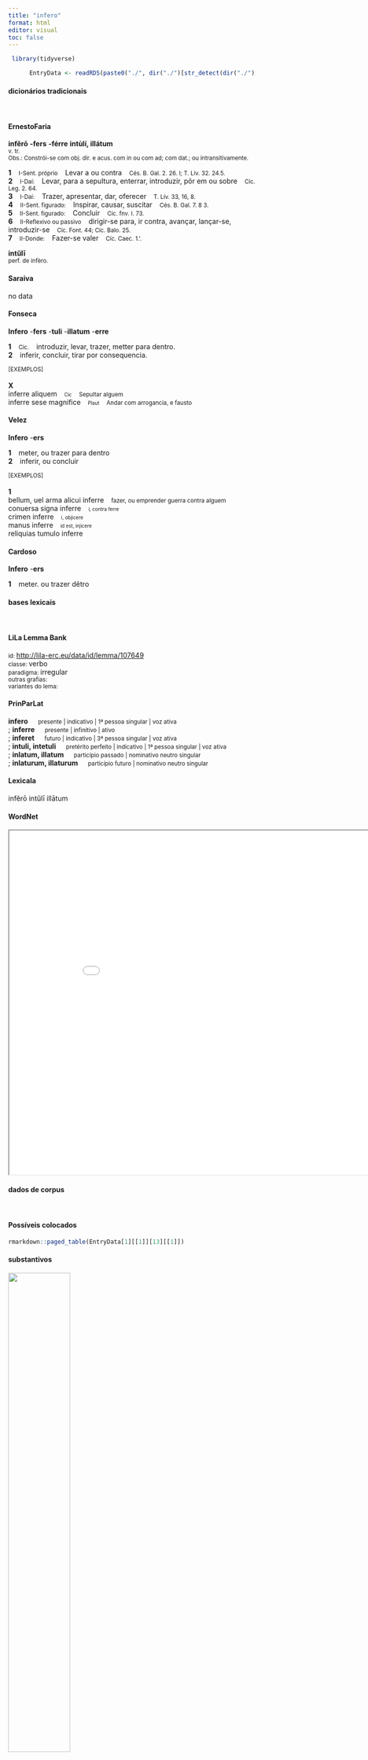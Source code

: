 ```yaml
---
title: "infero"
format: html
editor: visual
toc: false
---
```



```r
 library(tidyverse) 

      EntryData <- readRDS(paste0("./", dir("./")[str_detect(dir("./"), "_xx105-110-102-101-114-111xx_.rds")]))

```


#### dicionários tradicionais

&emsp;




::: panel-tabset

#### ErnestoFaria

<b>infĕrō</b> <b>-fers</b> <b>-férre</b> <b>intùlí, illátum</b> <br> <small>v. tr.</small> <br> <small>Obs.: Constrói-se com obj. dir. e acus. com in ou com ad; com dat.; ou intransitivamente.</small>   <p> <b>1</b> &ensp; <small>I-Sent. próprio</small> &ensp; Levar a ou contra &ensp; <small>Cés. B. Gal. 2. 26. I; T. Lív. 32. 24.5.</small> <br> <b>2</b> &ensp; <small>I-Daí:</small> &ensp; Levar, para a sepultura, enterrar, introduzir, pôr em ou sobre &ensp; <small>Cíc. Leg. 2. 64.</small> <br> <b>3</b> &ensp; <small>I-Daí:</small> &ensp; Trazer, apresentar, dar, oferecer &ensp; <small>T. Lív. 33, 16, 8.</small> <br> <b>4</b> &ensp; <small>II-Sent. figurado:</small> &ensp; Inspirar, causar, suscitar &ensp; <small>Cés. B. Gal. 7. 8 3.</small> <br> <b>5</b> &ensp; <small>II-Sent. figurado:</small> &ensp; Concluir &ensp; <small>Cíc. fnv. I. 73.</small> <br> <b>6</b> &ensp; <small>II-Reflexivo ou passivo</small> &ensp; dirigir-se para, ir contra, avançar, lançar-se, introduzir-se &ensp; <small>Cíc. Font. 44; Cíc. Balo. 25.</small> <br> <b>7</b> &ensp; <small>II-Donde:</small> &ensp; Fazer-se valer &ensp; <small>Cíc. Caec. 1.'.</small> </p> 
 <b>intŭlī</b> <br> <small>perf. de infèro.</small> <br> <small></small>




#### Saraiva

no data




#### Fonseca

<b>Infero</b> -<b>fers</b> -<b>tuli</b> -<b>illatum</b> -<b>erre</b>   <p> <b>1</b> &ensp; <small>Cic.</small> &ensp; introduzir, levar, trazer, metter para dentro. <br> <b>2</b> &ensp; inferir, concluir, tirar por consequencia. </p>   <p><small>[EXEMPLOS]</small><br> <br><b>X</b><br>inferre aliquem &ensp; <small><small>Cic</small></small> &ensp; <small>Sepultar alguem</small> <br> inferre sese magnifice &ensp; <small><small>Plaut</small></small> &ensp; <small>Andar com arrogancia, e fausto</small> </p>




#### Velez

<b>Infero</b> -<b>ers</b>   <p> <b>1</b> &ensp; meter, ou trazer para dentro <br> <b>2</b> &ensp; inferir, ou concluir </p>   <p><small>[EXEMPLOS]</small><br> <br><b>1</b><br>bellum, uel arma alicui inferre &ensp; <small>fazer, ou emprender guerra contra alguem</small> <br> conuersa signa inferre &ensp; <small><small>i, contra ferre</small></small> <br> crimen inferre &ensp; <small><small>i, objicere</small></small> <br> manus inferre &ensp; <small><small>id est, injicere</small></small> <br> reliquias tumulo inferre </p>




#### Cardoso

<b>Infero</b> -<b>ers</b>   <p> <b>1</b> &ensp; meter. ou trazer dẽtro </p>


:::



#### bases lexicais

&emsp;






::: panel-tabset

#### LiLa Lemma Bank

<small> id: </small> <a href=' http://lila-erc.eu/data/id/lemma/107649 ' target="_blank"> http://lila-erc.eu/data/id/lemma/107649 </a> <br>
<small> classe: </small> verbo    <br>
<small> paradigma: </small> irregular <br>
<small> outras grafias: </small>  <br>
<small> variantes do lema: </small>  <br>





#### PrinParLat

<b> infero </b>&emsp;<small> presente | indicativo | 1ª pessoa singular | voz ativa </small><br>
; <b> inferre </b>&emsp;<small> presente | infinitivo | ativo </small><br>
; <b> inferet </b>&emsp;<small> futuro | indicativo | 3ª pessoa singular | voz ativa </small><br>
; <b> intuli, intetuli </b>&emsp;<small> pretérito perfeito | indicativo | 1ª pessoa singular | voz ativa </small><br>
; <b> inlatum, illatum </b>&emsp;<small> particípio passado | nominativo neutro singular </small><br>
; <b> inlaturum, illaturum </b>&emsp;<small> particípio futuro | nominativo neutro singular </small><br>





#### Lexicala

infĕrō 
 intŭlī 
 illātum




#### WordNet

<iframe width='900' height='700' src='Media/Tree__xx105-110-102-101-114-111xx__sem_type_lexemes_pt.html'>

</iframe>


:::



#### dados de corpus

&emsp;




::: panel-tabset

#### Possíveis colocados

```r

rmarkdown::paged_table(EntryData[1][[1]][13][[1]])

```


#### substantivos

![](./Media/wordcloud__xx105-110-102-101-114-111xx__BY_collocate_scoreSUBST.webp){width=50% fig-alt='This chart plots collocate by scoreSUBST, for the headword infero here are all the values plotted: collocate: bellum; scoreSUBST: 4. collocate: causa; scoreSUBST: 2. collocate: aut; scoreSUBST: 0. collocate: sui; scoreSUBST: 0'}




#### adjetivos

![](./Media/wordcloud__xx105-110-102-101-114-111xx__BY_collocate_scoreADJ.webp){width=50% fig-alt='This chart plots collocate by scoreADJ, for the headword infero here are all the values plotted: collocate: bellum; scoreADJ: 0. collocate: causa; scoreADJ: 0. collocate: aut; scoreADJ: 0. collocate: sui; scoreADJ: 0'}




#### verbos

![](./Media/wordcloud__xx105-110-102-101-114-111xx__BY_collocate_scoreVERBO.webp){width=50% fig-alt='This chart plots collocate by scoreVERBO, for the headword infero here are all the values plotted: collocate: bellum; scoreVERBO: 0. collocate: causa; scoreVERBO: 0. collocate: aut; scoreVERBO: 0. collocate: sui; scoreVERBO: 0'}




#### advérbios

![](./Media/wordcloud__xx105-110-102-101-114-111xx__BY_collocate_scoreADV.webp){width=50% fig-alt='This chart plots collocate by scoreADV, for the headword infero here are all the values plotted: collocate: bellum; scoreADV: 0. collocate: causa; scoreADV: 0. collocate: aut; scoreADV: 0. collocate: sui; scoreADV: 0'}




#### preposições e conjunções

![](./Media/wordcloud__xx105-110-102-101-114-111xx__BY_collocate_scoreFUNC.webp){width=50% fig-alt='This chart plots collocate by scoreFUNC, for the headword infero here are all the values plotted: collocate: bellum; scoreFUNC: 0. collocate: causa; scoreFUNC: 0. collocate: aut; scoreFUNC: 0. collocate: sui; scoreFUNC: 0'}


:::



::: panel-tabset

#### ExemplosTraduzidos

<p> Tunc fauce improba Latro incitatus iurgii causam <b>intulit</b> . <br> <small> Phaed.1.1 <br> Então, incitado por sua goela perversa, o bandido suscitou um motivo de briga. <small> [JDD] </small> </small> </p>
; <p> quod si furore atque amentia impulsus bellum <b>intulisset</b> quid tandem uererentur <br> <small> Caes.Gal.1.40.4 <br> Mas se, impelido pelo furor e pela insensatez, trouxesse a guerra, o que afinal receavam? <small> [JDD, de outra edição] </small> </small> </p>
; <p> addendum eodem est ut ne criminibus aut <b>inferendis</b> delectetur aut credat oblatis <br> <small> Cic.Amici.65 <br> A isso deve ser acrescentado que não se deleite em lançar acusações, nem acredite nas apresentadas. <small> [JDD] </small> </small> </p>
; <p> his pugnantibus illum in equum quidam ex suis <b>intulit</b> fugientem siluae texerunt <br> <small> Caes.Gal.6.30.4 <br> Enquanto esses lutavam, alguém dos seus o montou em um cavalo: as florestas cobriram a ele que fugia. <small> [JDD] </small> </small> </p>





#### Frequência por autor

![](./Media/barchart__xx105-110-102-101-114-111xx__lemma_BY_author_Frequencies.webp){width=50% fig-alt='This charts plots the frequency of lemma by author_Frequencies. The Caesar subcorpus registers the highest normalized frequency, with the value of 13.6 and an absolute frequency of 36. The Tacitus subcorpus follows, with a normalized frequency of 0 and an absolute frequency of 0. the subcorpus with the least normalized frequency is Ovidius with the normalized value of 0 and an absolute freqeuncy of 0. here are all the values: subcorpus: Caesar ; normalized frequency: 36 ; absolute frequency: 13.5961930659415. subcorpus: Cicero ; normalized frequency: 24 ; absolute frequency: 1.49510353591986. subcorpus: Horatius ; normalized frequency: 1 ; absolute frequency: 0.888020602077968. subcorpus: Ovidius ; normalized frequency: 0 ; absolute frequency: 0. subcorpus: Phaedrus ; normalized frequency: 1 ; absolute frequency: 1.5181417944436. subcorpus: Sallustius ; normalized frequency: 0 ; absolute frequency: 0. subcorpus: Seneca ; normalized frequency: 1 ; absolute frequency: 0.186633321513223. subcorpus: Suetonius ; normalized frequency: 0 ; absolute frequency: 0. subcorpus: Tacitus ; normalized frequency: 0 ; absolute frequency: 0. subcorpus: Vergilius ; normalized frequency: 2 ; absolute frequency: 3.86100386100386. subcorpus: Hieronymus ; normalized frequency: 0 ; absolute frequency: 0'}




#### Frequência por gênero

![](./Media/barchart__xx105-110-102-101-114-111xx__lemma_BY_genre_Frequencies.webp){width=50% fig-alt='This charts plots the frequency of lemma by genre_Frequencies. The Prosa.histórica subcorpus registers the highest normalized frequency, with the value of 8.76 and an absolute frequency of 36. The Poesia.trágica subcorpus follows, with a normalized frequency of 0.87 and an absolute frequency of 1. the subcorpus with the least normalized frequency is Prosa.epistolográfica with the normalized value of 0 and an absolute freqeuncy of 0. here are all the values: subcorpus: Prosa.histórica ; normalized frequency: 36 ; absolute frequency: 8.76360184035639. subcorpus: Prosa.filosófica ; normalized frequency: 2 ; absolute frequency: 0.329483863527784. subcorpus: Prosa.oratória ; normalized frequency: 22 ; absolute frequency: 2.11227713075956. subcorpus: Prosa.epistolográfica ; normalized frequency: 0 ; absolute frequency: 0. subcorpus: Poesia.lírica ; normalized frequency: 1 ; absolute frequency: 0.84125515268781. subcorpus: Poesia.didática ; normalized frequency: 1 ; absolute frequency: 0.848248367121893. subcorpus: Poesia.trágica ; normalized frequency: 1 ; absolute frequency: 0.868658790826963. subcorpus: Poesia.épica ; normalized frequency: 2 ; absolute frequency: 3.86100386100386. subcorpus: Prosa.ficcional ; normalized frequency: 0 ; absolute frequency: 0'}




#### Frequência por século

![](./Media/barchart__xx105-110-102-101-114-111xx__lemma_BY_period_Frequencies.webp){width=50% fig-alt='This charts plots the frequency of lemma by period_Frequencies. The I.a.C. subcorpus registers the highest normalized frequency, with the value of 2.93 and an absolute frequency of 63. The I.a.C. subcorpus follows, with a normalized frequency of 2.93 and an absolute frequency of 63. the subcorpus with the least normalized frequency is II.d.C. with the normalized value of 0 and an absolute freqeuncy of 0. here are all the values: subcorpus: I.a.C. ; normalized frequency: 63 ; absolute frequency: 2.9322783337212. subcorpus: I.d.C. ; normalized frequency: 2 ; absolute frequency: 0.305950741930549. subcorpus: II.d.C. ; normalized frequency: 0 ; absolute frequency: 0. subcorpus: IV.d.C. ; normalized frequency: 0 ; absolute frequency: 0'}


:::

